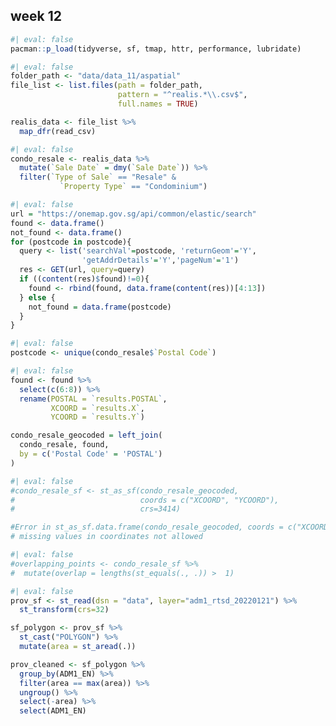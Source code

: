 ## week 12

```r
#| eval: false
pacman::p_load(tidyverse, sf, tmap, httr, performance, lubridate)
```

```r
#| eval: false
folder_path <- "data/data_11/aspatial"
file_list <- list.files(path = folder_path,
                        pattern = "^realis.*\\.csv$",
                        full.names = TRUE)

realis_data <- file_list %>% 
  map_dfr(read_csv)

```

```r
#| eval: false
condo_resale <- realis_data %>%
  mutate(`Sale Date` = dmy(`Sale Date`)) %>%
  filter(`Type of Sale` == "Resale" &
           `Property Type` == "Condominium")
```

```r
#| eval: false
url = "https://onemap.gov.sg/api/common/elastic/search"
found <- data.frame()
not_found <- data.frame()
for (postcode in postcode){
  query <- list('searchVal'=postcode, 'returnGeom'='Y',
                'getAddrDetails'='Y','pageNum'='1')
  res <- GET(url, query=query)
  if ((content(res)$found)!=0){
    found <- rbind(found, data.frame(content(res))[4:13])
  } else {
    not_found = data.frame(postcode)
  }
}


```

```r
#| eval: false
postcode <- unique(condo_resale$`Postal Code`)
```

```r
#| eval: false
found <- found %>% 
  select(c(6:8)) %>%
  rename(POSTAL = `results.POSTAL`,
         XCOORD = `results.X`,
         YCOORD = `results.Y`)

condo_resale_geocoded = left_join(
  condo_resale, found,
  by = c('Postal Code' = 'POSTAL')
)
```

```r
#| eval: false
#condo_resale_sf <- st_as_sf(condo_resale_geocoded,
#                            coords = c("XCOORD", "YCOORD"),
#                            crs=3414)

#Error in st_as_sf.data.frame(condo_resale_geocoded, coords = c("XCOORD",  : 
# missing values in coordinates not allowed
```

```r
#| eval: false
#overlapping_points <- condo_resale_sf %>%
#  mutate(overlap = lengths(st_equals(., .)) >  1)
```

```r
#| eval: false
prov_sf <- st_read(dsn = "data", layer="adm1_rtsd_20220121") %>%
  st_transform(crs=32)

sf_polygon <- prov_sf %>%
  st_cast("POLYGON") %>%
  mutate(area = st_aread(.))

prov_cleaned <- sf_polygon %>%
  group_by(ADM1_EN) %>%
  filter(area == max(area)) %>%
  ungroup() %>%
  select(-area) %>%
  select(ADM1_EN)
```
